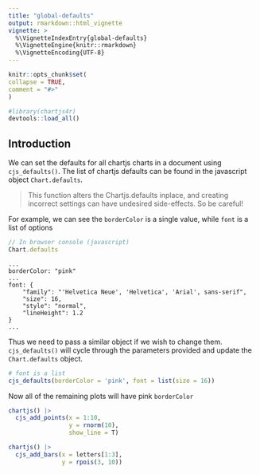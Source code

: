 ```yaml
---
title: "global-defaults"
output: rmarkdown::html_vignette
vignette: >
  %\VignetteIndexEntry{global-defaults}
  %\VignetteEngine{knitr::rmarkdown}
  %\VignetteEncoding{UTF-8}
---
```

  
```r
knitr::opts_chunk$set(
collapse = TRUE,
comment = "#>"
)
```

```r
#library(chartjs4r)
devtools::load_all()
```

## Introduction

We can set the defaults for all chartjs charts in a document using `cjs_defaults()`.
The list of chartjs defaults can be found in the javascript object `Chart.defaults`.

> This function alters the Chartjs.defaults inplace, and creating incorrect settings
can have undesired side-effects. So be careful!

For example, we can see the `borderColor` is a single value, while  `font` is a
list of options

```js
// In browser console (javascript)
Chart.defaults
```

```{}
...
borderColor: "pink"
...
font: {
    "family": "'Helvetica Neue', 'Helvetica', 'Arial', sans-serif",
    "size": 16,
    "style": "normal",
    "lineHeight": 1.2
}
...
```

Thus we need to pass a similar object if we wish to change them. `cjs_defaults()` will 
cycle through the parameters provided and update the `Chart.defaults` object.

```r
# font is a list
cjs_defaults(borderColor = 'pink', font = list(size = 16))
```

Now all of the remaining plots will have pink `borderColor`

```r
chartjs() |>
  cjs_add_points(x = 1:10,
                 y = rnorm(10),
                 show_line = T)
```


```r
chartjs() |>
  cjs_add_bars(x = letters[1:3],
               y = rpois(3, 10))
```
